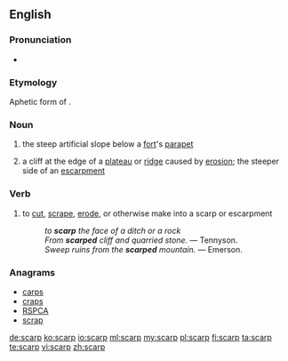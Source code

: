 ==English==

===Pronunciation===
* {{rhymes|ɑː(r)p}}

===Etymology===
Aphetic form of {{term|escarp|lang=en}}.

===Noun===
{{wikipedia}}
{{en-noun}}

# the steep artificial slope below a [[fort]]'s [[parapet]]
# {{context|geology|lang=en}} a cliff at the edge of a [[plateau]] or [[ridge]] caused by [[erosion]]; the steeper side of an [[escarpment]]

===Verb===
{{en-verb}}

# {{context|earth science|geography|transitive|lang=en}} to [[cut]], [[scrape]], [[erode]], or otherwise make into a scarp or escarpment
#: ''to '''scarp''' the face of a ditch or a rock''
#: ''From '''scarped''' cliff and quarried stone.'' &mdash; Tennyson.
#: ''Sweep ruins from the '''scarped''' mountain.'' &mdash; Emerson.

===Anagrams===
* [[carps#English|carps]]
* [[craps#English|craps]]
* [[RSPCA#English|RSPCA]]
* [[scrap#English|scrap]]

[[de:scarp]]
[[ko:scarp]]
[[io:scarp]]
[[ml:scarp]]
[[my:scarp]]
[[pl:scarp]]
[[fi:scarp]]
[[ta:scarp]]
[[te:scarp]]
[[vi:scarp]]
[[zh:scarp]]
